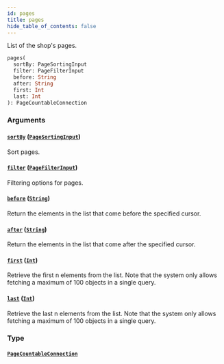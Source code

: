 ```yaml
---
id: pages
title: pages
hide_table_of_contents: false
---
```


List of the shop's pages.

```graphql
pages(
  sortBy: PageSortingInput
  filter: PageFilterInput
  before: String
  after: String
  first: Int
  last: Int
): PageCountableConnection
```

### Arguments

#### [`sortBy`](#) ([`PageSortingInput`](../../../developer/api-reference/inputs/page-sorting-input))

Sort pages.

#### [`filter`](#) ([`PageFilterInput`](../../../developer/api-reference/inputs/page-filter-input))

Filtering options for pages.

#### [`before`](#) ([`String`](../../../developer/api-reference/scalars/string))

Return the elements in the list that come before the specified cursor.

#### [`after`](#) ([`String`](../../../developer/api-reference/scalars/string))

Return the elements in the list that come after the specified cursor.

#### [`first`](#) ([`Int`](../../../developer/api-reference/scalars/int))

Retrieve the first n elements from the list. Note that the system only allows fetching a maximum of 100 objects in a single query.

#### [`last`](#) ([`Int`](../../../developer/api-reference/scalars/int))

Retrieve the last n elements from the list. Note that the system only allows fetching a maximum of 100 objects in a single query.

### Type

#### [`PageCountableConnection`](../../../developer/api-reference/objects/page-countable-connection)
